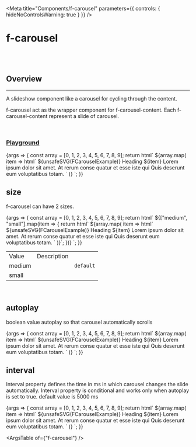 
<Meta
	title="Components/f-carousel"
	parameters={{
		controls: { hideNoControlsWarning: true }
	}}
/>

# f-carousel

<br />
<br />

## Overview

<hr />

A slideshow component like a carousel for cycling through the content.

f-carousel act as the wrapper component for f-carousel-content. Each f-carousel-content represent a slide of carousel.

<br />

### [Playground](/story/components-f-carousel--playground)

<Canvas>
	<Story
		name="Playground"
		parameters={{
			docs: {
				inlineStories: false,
				iframeHeight: 300
			}
		}}
		argTypes={{
			size: {
				control: "radio",
				options: ["medium", "small"]
			},
			autoplay: {
				control: "boolean"
			},
			interval: {
				control: "number"
			}
		}}
		args={{
			size: "medium",
			autoplay: false,
			interval: 5000
		}}
	>
		{args => {
			const array = [0, 1, 2, 3, 4, 5, 6, 7, 8, 9];
			return html`
				<f-div align="middle-center">
					<f-div width="50%">
						<f-carousel .size=${args.size} ?autoplay=${args.autoplay} .interval=${args.interval}>
							${array.map(
								item => html` <f-carousel-content
									><f-div
										width="100%"
										height="100%"
										align="middle-center"
										direction="column"
										gap="x-large"
									>
										${unsafeSVG(FCarouselExample)}
										<f-div direction="column" padding="x-large" gap="large" align="middle-center">
											<f-text variant="heading" weight="bold" size="medium">Heading ${item}</f-text>
											<f-div width="288px" height="hug-content">
												<f-text
													variant="para"
													weight="regular"
													size="small"
													state="secondary"
													align="center"
													>Lorem ipsum dolor sit amet. At rerum conse quatur et esse iste qui Quis
													deserunt eum voluptatibus totam.
												</f-text>
											</f-div>
										</f-div>
									</f-div></f-carousel-content
								>`
							)}</f-carousel
						></f-div
					>
				</f-div>
			`;
		}}
	</Story>
</Canvas>

<br />

## size

<f-divider></f-divider>

f-carousel can have 2 sizes.

<Canvas>
	<Story
		name="size"
		parameters={{
			docs: {
				inlineStories: false,
				iframeHeight: 300
			}
		}}
	>
		{args => {
			const array = [0, 1, 2, 3, 4, 5, 6, 7, 8, 9];
			return html`
				<f-div align="middle-center" gap="x-large">
					${["medium", "small"].map(item => {
						return html` <f-div>
							<f-carousel .size=${item}>
								${array.map(
									item => html` <f-carousel-content
										><f-div
											width="100%"
											height="100%"
											align="middle-center"
											direction="column"
											gap="x-large"
										>
											${unsafeSVG(FCarouselExample)}
											<f-div direction="column" padding="x-large" gap="large" align="middle-center">
												<f-text variant="heading" weight="bold" size="medium"
													>Heading ${item}</f-text
												>
												<f-div width="288px" height="hug-content">
													<f-text
														variant="para"
														weight="regular"
														size="small"
														state="secondary"
														align="center"
														>Lorem ipsum dolor sit amet. At rerum conse quatur et esse iste qui Quis
														deserunt eum voluptatibus totam.
													</f-text>
												</f-div>
											</f-div>
										</f-div></f-carousel-content
									>`
								)}</f-carousel
							></f-div
						>`;
					})}
				</f-div>
			`;
		}}
	</Story>
</Canvas>

<table class="custom-table">
	<tbody>
		<tr>
			<td>Value</td>
			<td>Description</td>
			<td></td>
		</tr>
		<tr>
			<td>medium</td>
			<td></td>
			<td>
				<code>default</code>
			</td>
		</tr>
		<tr>
			<td>small</td>
			<td></td>
			<td></td>
		</tr>
	</tbody>
</table>

<br />

## autoplay

<f-divider></f-divider>

boolean value autoplay so that carousel automatically scrolls

<Canvas>
	<Story
		name="autoplay"
		parameters={{
			docs: {
				inlineStories: false,
				iframeHeight: 300
			}
		}}
	>
		{args => {
			const array = [0, 1, 2, 3, 4, 5, 6, 7, 8, 9];
			return html`
				<f-div align="middle-center">
					<f-div width="50%">
						<f-carousel ?autoplay=${true}>
							${array.map(
								item => html` <f-carousel-content
									><f-div
										width="100%"
										height="100%"
										align="middle-center"
										direction="column"
										gap="x-large"
									>
										${unsafeSVG(FCarouselExample)}
										<f-div direction="column" padding="x-large" gap="large" align="middle-center">
											<f-text variant="heading" weight="bold" size="medium">Heading ${item}</f-text>
											<f-div width="288px" height="hug-content">
												<f-text
													variant="para"
													weight="regular"
													size="small"
													state="secondary"
													align="center"
													>Lorem ipsum dolor sit amet. At rerum conse quatur et esse iste qui Quis
													deserunt eum voluptatibus totam.
												</f-text>
											</f-div>
										</f-div>
									</f-div></f-carousel-content
								>`
							)}</f-carousel
						></f-div
					>
				</f-div>
			`;
		}}
	</Story>
</Canvas>

<br />

## interval

<f-divider></f-divider>

Interval property defines the time in ms in which carousel changes the slide automatically.
Interval property is conditional and works only when autoplay is set to true. default value is 5000 ms

<Canvas>
	<Story
		name="interval"
		parameters={{
			docs: {
				inlineStories: false,
				iframeHeight: 300
			}
		}}
	>
		{args => {
			const array = [0, 1, 2, 3, 4, 5, 6, 7, 8, 9];
			return html`
				<f-div align="middle-center">
					<f-div width="50%">
						<f-carousel ?autoplay=${true} .interval=${2000}>
							${array.map(
								item => html` <f-carousel-content
									><f-div
										width="100%"
										height="100%"
										align="middle-center"
										direction="column"
										gap="x-large"
									>
										${unsafeSVG(FCarouselExample)}
										<f-div direction="column" padding="x-large" gap="large" align="middle-center">
											<f-text variant="heading" weight="bold" size="medium">Heading ${item}</f-text>
											<f-div width="288px" height="hug-content">
												<f-text
													variant="para"
													weight="regular"
													size="small"
													state="secondary"
													align="center"
													>Lorem ipsum dolor sit amet. At rerum conse quatur et esse iste qui Quis
													deserunt eum voluptatibus totam.
												</f-text>
											</f-div>
										</f-div>
									</f-div></f-carousel-content
								>`
							)}</f-carousel
						></f-div
					>
				</f-div>
			`;
		}}
	</Story>
</Canvas>

<br />

<ArgsTable of={"f-carousel"} />
